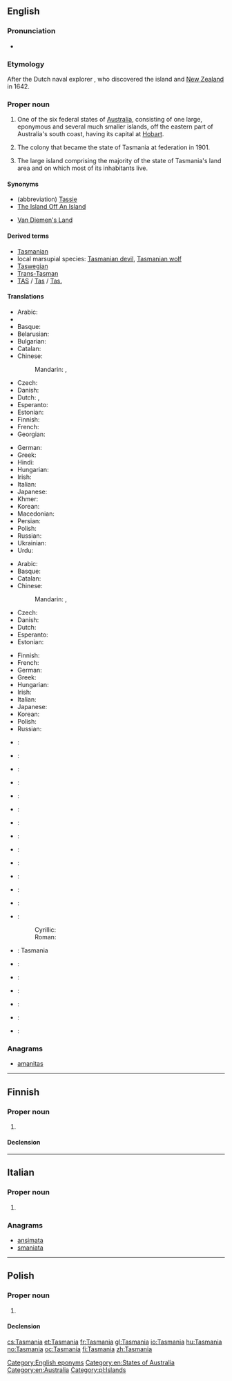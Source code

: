 ==English==
{{wikipedia|Tasmania}}

===Pronunciation===
* {{rhymes|eɪniə}}

===Etymology===
After the Dutch naval explorer {{w|Abel Tasman}}, who discovered the island and [[New Zealand]] in 1642.

===Proper noun===
{{en-proper noun}}

# One of the six federal states of [[Australia]], consisting of one large, eponymous and several much smaller islands, off the eastern part of Australia's south coast, having its capital at [[Hobart]].
# {{context|historical}} The colony that became the state of Tasmania at federation in 1901.
# The large island comprising the majority of the state of Tasmania's land area and on which most of its inhabitants live.

====Synonyms====
* (abbreviation) [[Tassie]] {{qualifier|colloquial}}
* [[The Island Off An Island]] {{qualifier|colloquial}}
* {{qualifier|older}} [[Van Diemen's Land]]

====Derived terms====
* [[Tasmanian]]
* local marsupial species: [[Tasmanian devil]], [[Tasmanian wolf]]
* [[Taswegian]] {{qualifier|colloquial}}
* [[Trans-Tasman]] {{qualifier|colloquial}}
* [[TAS]] / [[Tas]] / [[Tas.]] {{qualifier|abbreviation}}

====Translations====
{{trans-top|Australian state}}
* Arabic: {{t-|ar|تاسمانيا|f|tr=tasmaaniya}}
* {{trreq|hy}}
* Basque: {{t-|eu|Tasmania}}
* Belarusian: {{t-|be|Тасманія|f|tr=Tasmánija|sc=Cyrl}}
* Bulgarian: {{t-|bg|Тасмания|f|tr=Tasmánija|sc=Cyrl}}
* Catalan: {{t-|ca|Tasmània|f}}
* Chinese:
*: Mandarin: {{t-|cmn|塔斯馬尼亞|sc=Hani}}, {{t-|cmn|塔斯马尼亚|tr=Tǎsīmǎníyà|sc=Hani}}
* Czech: {{t-|cs|Tasmánie|f}}
* Danish: {{t-|da|Tasmanien}}
* Dutch: {{t+|nl|Tasmanië}}, {{t-|nl|Tasmania}}
* Esperanto: {{t-|eo|Tasmanio}}
* Estonian: {{t-|et|Tasmaania}}
* Finnish: {{t+|fi|Tasmania}}
* French: {{t+|fr|Tasmanie}}
* Georgian: {{t-|ka|ტასმანია|tr=tasmania|sc=Geor}}
{{trans-mid}}
* German: {{t-|de|Tasmanien|n}}
* Greek: {{t-|el|Τασμανία|f|tr=Tasmanía}}
* Hindi: {{t-|hi|तस्मानिया|m|tr=tasmāniyā|sc=Deva}}
* Hungarian: {{t+|hu|Tasmania}}
* Irish: {{t-|ga|Tasmáin|f|alt=an Tasmáin}}
* Italian: {{t-|it|Tasmania}}
* Japanese: {{t-|ja|タスマニア|tr=Tasumania}}
* Khmer: {{t-|km|តាស្មានី|sc=Khmr|tr=taasmienii}}
* Korean: {{t-|ko|태즈메이니아|tr=Taejeumeinia|sc=Kore}}
* Macedonian: {{t-|mk|Тасманија|f|tr=Tasmánija}}
* Persian: {{t-|fa|تاسمانی|tr=Tâsmâni|sc=fa-Arab}}
* Polish: {{t-|pl|Tasmania|f}}
* Russian: {{t-|ru|Тасмания|f|tr=Tasmánija}}
* Ukrainian: {{t-|uk|Тасманія|f|tr=Tasmánija|sc=Cyrl}}
* Urdu: {{t-|ur|تسمانیا|m|tr=tasmāniyā|sc=ur-Arab}}
{{trans-bottom}}

{{trans-top|island comprising majority of state}}
* Arabic: {{t-|ar|تاسمانيا|f|tr=tasmaaniya}}
* Basque: {{t-|eu|Tasmania}}
* Catalan: {{t-|ca|Tasmània|f}}
* Chinese:
*: Mandarin: {{t-|cmn|塔斯馬尼亞|alt=塔斯馬尼亞（島）|sc=Hani}}, {{t-|cmn|塔斯马尼亚|alt=塔斯馬尼亞（岛）|tr=Tǎsīmǎníyà [dǎo]|sc=Hani}}
* Czech: {{t-|cs|Tasmánie|f}}
* Danish: {{t-|da|Tasmanien}}
* Dutch: {{t+|nl|Tasmanië}}
* Esperanto: {{t-|eo|Tasmanio}}
* Estonian: {{t-|et|Tasmaania}}
{{trans-mid}}
* Finnish: {{t+|fi|Tasmania}}
* French: {{t+|fr|Tasmanie}}
* German: {{t-|de|Tasmanien|n}}
* Greek: {{t-|el|Τασμανία|f|tr=Tasmanía}}
* Hungarian: {{t+|hu|Tasmania}}
* Irish: {{t-|ga|Tasmáin|f|alt=an Tasmáin}}
* Italian: {{t-|it|Tasmania}}
* Japanese: {{t-|ja|タスマニア|tr=Tasumania}}
* Korean: {{t-|ko|태즈메이니아|tr=Taejeumeinia|sc=Kore}}
* Polish: {{t-|pl|Tasmania|f}}
* Russian: {{t-|ru|Тасмания|f|tr=Tasmánija}}
{{trans-bottom}}

{{checktrans-top}}
* {{ttbc|bg}}: {{t-|bg|Тасмания}}
* {{ttbc|gl}}: {{t+|gl|Tasmania}}
* {{ttbc|ka}}: {{t-|ka|ტასმანია|sc=Georg}}
* {{ttbc|is}}: {{t-|is|Tasmanía}}
* {{ttbc|io}}: {{t+|io|Tasmania}}
* {{ttbc|id}}: {{t-|id|Tasmania}}
* {{ttbc|ia}}: {{t-|ia|Tasmania}}
* {{ttbc|lt}}: {{t-|lt|Tasmanija}}
* {{ttbc|lb}}: {{t-|lb|Tasmanien}}
{{trans-mid}}
* {{ttbc|no}}: {{t+|no|Tasmania}}
* {{ttbc|nn}}: {{t-|nn|Tasmania}}
* {{ttbc|fa}}: {{t-|fa|تاسمانی|sc=fa-Arab}}
* {{ttbc|pt}}: {{t-|pt|Tasmânia}}
* {{ttbc|sh}}:
*: Cyrillic: {{t-|sh|Тасманија|f|sc=Cyrl}}
*: Roman: {{t-|sh|Tasmanija|f}}
* {{ttbc|scn}}: Tasmania
* {{ttbc|sk}}: {{t-|sk|Tasmánia}}
* {{ttbc|sl}}: {{t-|sl|Tasmanija}}
* {{ttbc|es}}: {{t-|es|Tasmania}}
* {{ttbc|sv}}: {{t+|sv|Tasmanien}}
* {{ttbc|ta}}: {{t-|ta|தாஸ்மானியா|sc=Taml}}
* {{ttbc|th}}: {{t-|th|รัฐแทสเมเนีย|sc=Thai}}
{{trans-bottom}}

===Anagrams===
* [[amanitas#English|amanitas]]

[[Category:English eponyms]]
[[Category:en:States of Australia]]
[[Category:en:Australia]]

----

==Finnish==

===Proper noun===
{{fi-proper noun}}

# {{l|en|Tasmania}}

====Declension====
{{fi-decl-kulkija|Tasmani|nopl=1}}

----

==Italian==

===Proper noun===
{{it-proper noun|g=f}}

# {{l|en|Tasmania}}

===Anagrams===
* [[ansimata#Italian|ansimata]]
* [[smaniata#Italian|smaniata]]

----

==Polish==
{{wikipedia|lang=pl}}

===Proper noun===
{{head|pl|proper noun|g=f}}

# {{l|en|Tasmania}}

====Declension====
{{pl-decl-noun-sing|Tasmania|Tasmanii|Tasmanii|Tasmanię|Tasmanią|Tasmanii|Tasmanio}}

[[Category:pl:Islands]]

[[cs:Tasmania]]
[[et:Tasmania]]
[[fr:Tasmania]]
[[gl:Tasmania]]
[[io:Tasmania]]
[[hu:Tasmania]]
[[no:Tasmania]]
[[oc:Tasmania]]
[[fi:Tasmania]]
[[zh:Tasmania]]